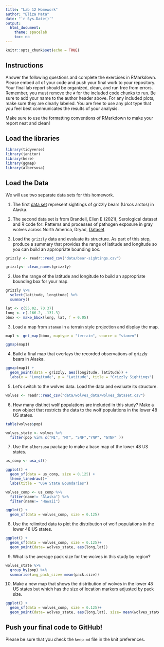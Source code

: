 ```yaml
---
title: "Lab 12 Homework"
author: "Eliza Mata"
date: "`r Sys.Date()`"
output:
  html_document:
    theme: spacelab
    toc: no
---
```


```r
knitr::opts_chunk$set(echo = TRUE)
```

## Instructions
Answer the following questions and complete the exercises in RMarkdown. Please embed all of your code and push your final work to your repository. Your final lab report should be organized, clean, and run free from errors. Remember, you must remove the `#` for the included code chunks to run. Be sure to add your name to the author header above. For any included plots, make sure they are clearly labeled. You are free to use any plot type that you feel best communicates the results of your analysis.  

Make sure to use the formatting conventions of RMarkdown to make your report neat and clean!  

## Load the libraries
```r
library(tidyverse)
library(janitor)
library(here)
library(ggmap)
library(albersusa)
``` 

## Load the Data
We will use two separate data sets for this homework.  

1. The first [data set](https://rcweb.dartmouth.edu/~f002d69/workshops/index_rspatial.html) represent sightings of grizzly bears (Ursos arctos) in Alaska.  
2. The second data set is from Brandell, Ellen E (2021), Serological dataset and R code for: Patterns and processes of pathogen exposure in gray wolves across North America, Dryad, [Dataset](https://doi.org/10.5061/dryad.5hqbzkh51).  

1. Load the `grizzly` data and evaluate its structure. As part of this step, produce a summary that provides the range of latitude and longitude so you can build an appropriate bounding box.
```r
grizzly <- readr::read_csv("data/bear-sightings.csv")
```

```r
grizzly<- clean_names(grizzly)
```

2. Use the range of the latitude and longitude to build an appropriate bounding box for your map.
```r
grizzly %>%
  select(latitude, longitude) %>%
  summary()
```
```r
lat <- c(55.02, 70.37)
long <- c(-166.2, -131.3)
bbox <- make_bbox(long, lat, f = 0.05)
```

3. Load a map from `stamen` in a terrain style projection and display the map.
```r
map1 <- get_map(bbox, maptype = "terrain", source = "stamen")
```

```r
ggmap(map1)
```

4. Build a final map that overlays the recorded observations of grizzly bears in Alaska.
```r
ggmap(map1) + 
  geom_point(data = grizzly, aes(longitude, latitude)) +
  labs(x = "Longitude", y = "Latitude", title = "Grizzly Sightings")
```

5. Let's switch to the wolves data. Load the data and evaluate its structure.
```r
wolves <- readr::read_csv("data/wolves_data/wolves_dataset.csv")
```

6. How many distinct wolf populations are included in this study? Make a new object that restricts the data to the wolf populations in the lower 48 US states.
```r
table(wolves$pop)
```

```r
wolves_state <- wolves %>%
  filter(pop %in% c("MI", "MT", "SNF","YNP", "GTNP" ))
```

7. Use the `albersusa` package to make a base map of the lower 48 US states.
```r
us_comp <- usa_sf()
```

```r
ggplot() + 
  geom_sf(data = us_comp, size = 0.125) + 
  theme_linedraw()+
  labs(title = "USA State Boundaries")
```

```r
wolves_comp <- us_comp %>% 
  filter(name!= "Alaska") %>%
  filter(name!= "Hawaii")
```

```r
ggplot() +
  geom_sf(data = wolves_comp, size = 0.125)
```

8. Use the relimited data to plot the distribution of wolf populations in the lower 48 US states.
```r
ggplot() +
  geom_sf(data = wolves_comp, size = 0.125)+
  geom_point(data= wolves_state, aes(long,lat))
```

9. What is the average pack size for the wolves in this study by region?
```r
wolves_state %>%
  group_by(pop) %>%
  summarise(avg_pack_size= mean(pack.size))
```

10. Make a new map that shows the distribution of wolves in the lower 48 US states but which has the size of location markers adjusted by pack size.
```r
ggplot() +
  geom_sf(data = wolves_comp, size = 0.125)+
  geom_point(data= wolves_state, aes(long,lat), size= mean(wolves_state$pack.size))
```

## Push your final code to GitHub!
Please be sure that you check the `keep md` file in the knit preferences. 